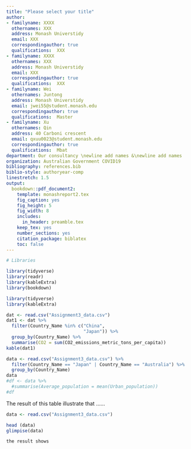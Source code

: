 ```yaml
---
title: "Please select your title"
author:
- familyname: XXXX
  othernames: XXX
  address: Monash Universtidy
  email: XXX
  correspondingauthor: true
  qualifications:  XXX
- familyname: XXXX
  othernames: XXX
  address: Monash Universtidy
  email: XXX
  correspondingauthor: true
  qualifications:  XXX
- familyname: Wei
  othernames: Juntong
  address: Monash Universtidy
  email: jwei55@student.monash.edu
  correspondingauthor: true
  qualifications:  Master
- familyname: Xu
  othernames: Qin 
  address: 40 Carboni crescent 
  email: qxuu0023@student.monash.edu
  correspondingauthor: true
  qualifications:  Mbat
department: Our consultancy \newline add names &\newline add names
organization: Australian Government COVID19
bibliography: references.bib
biblio-style: authoryear-comp
linestretch: 1.5
output:
  bookdown::pdf_document2:
    template: monashreport2.tex
    fig_caption: yes
    fig_height: 5
    fig_width: 8
    includes:
      in_header: preamble.tex
    keep_tex: yes
    number_sections: yes
    citation_package: biblatex
    toc: false
---
```


```r
# Libraries

library(tidyverse)
library(readr)
library(kableExtra)
library(bookdown)

```



\section*{Country XX1 and YY1"}

\section*{Country XX2 and YY2}
```r
library(tidyverse)
library(kableExtra)
```

```r
dat <- read.csv("Assignment3_data.csv")
dat1 <- dat %>%
  filter(Country_Name %in% c("China",
                             "Japan")) %>%
  group_by(Country_Name) %>%
  summarise(CO2 = sum(CO2_emissions_metric_tons_per_capita))
kable(dat1)
```

\section*{Country XX3 and YY3}

```r
data <- read.csv("Assignment3_data.csv") %>% 
  filter(Country_Name == "Japan" | Country_Name == "Australia") %>% 
  group_by(Country_Name)
data
#df <- data %>% 
  #summarise(Average_population = mean(Urban_population))
#df
```
The result of this table illustrate that ......

\section*{Country XX3 and YY3}

```r
data <- read.csv("Assignment3_data.csv")

head (data)
glimpise(data)
```


```r
the result shows
```


